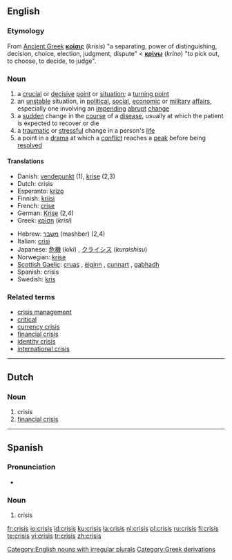 ==English==

===Etymology===

From [[Ancient Greek]] '''[[κρίσις]]''' (''krisis'') "a separating, power of distinguishing, decision, choice, election,  judgment, dispute" < '''[[κρίνω]]''' (''krino'') "to pick out, to choose, to decide, to judge".

===Noun===
{{en-noun|crises}}

# a [[crucial]] or [[decisive]] [[point]] or [[situation]]; a [[turning point]]
# an [[unstable]] situation, in [[political]], [[social]], [[economic]] or [[military]] [[affair]]s, especially one involving an [[impending]] [[abrupt]] [[change]]
# a [[sudden]] change in the [[course]] of a [[disease]], usually at which the patient is expected to recover or die
# a [[traumatic]] or [[stressful]] change in a person's [[life]]
# a point in a [[drama]] at which a [[conflict]] reaches a [[peak]] before being [[resolved]]

====Translations====
{{top}}
*Danish: [[vendepunkt]] (1), [[krise]] (2,3)
*Dutch: crisis {{f}}
*Esperanto: [[krizo]]
*Finnish: [[kriisi]]
*French: [[crise]] {{f}}
*German: [[Krise]] {{f}} (2,4)
*Greek: [[κρίση]] (''krisi'') {{f}}
{{mid}}
*Hebrew: [[משבר]] (mashber) {{m}} (2,4)
*Italian: [[crisi]] {{f}}
*Japanese: [[危機]] (''kiki'') , [[クライシス]] (''kuraishisu'')
*Norwegian: [[krise]]
*[[Scottish Gaelic]]: [[cruas]] {{m}}, [[èiginn]] {{f}}, [[cunnart]] {{m}}, [[gabhadh]] {{m}}
*Spanish: crisis {{f}}
*Swedish: [[kris]] {{c}}
{{bottom}}

===Related terms===
*[[crisis management]]
*[[critical]]
*[[currency crisis]]
*[[financial crisis]]
*[[identity crisis]]
*[[international crisis]]

[[Category:English nouns with irregular plurals]]

----

==Dutch==

===Noun===
{{nl-noun|g=f|crises|crisisje}}

# crisis
# [[financial crisis]]

----

==Spanish==

===Pronunciation===
* {{IPA|/'kɾisis/}}

===Noun===
{{es-noun-f|pl=crisis}}

# crisis

[[Category:Greek derivations]]

[[fr:crisis]]
[[io:crisis]]
[[id:crisis]]
[[ku:crisis]]
[[la:crisis]]
[[nl:crisis]]
[[pl:crisis]]
[[ru:crisis]]
[[fi:crisis]]
[[te:crisis]]
[[vi:crisis]]
[[tr:crisis]]
[[zh:crisis]]